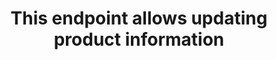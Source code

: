 ---
title: "This endpoint allows updating product information"
openapi: "PUT /api/v3/products/{vendorId}"
---